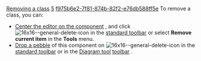 [[Property:title|Removing a class]]
[[Property:weight|5]]
[[Property:uuid|f975b6e2-7f81-874b-82f2-e76db588ff5e]]
To remove a class, you can: 
*  [[Centering tools on a component|Center the editor on the component]] , and click  [[Image:16x16--general-delete-icon]]  in the [[Main toolbars|standard toolbar]]  or select '''Remove current item''' in the '''Tools''' menu. 
*  [[Pick-and-drop mechanism|Drop a pebble]]  of this component on  [[Image:16x16--general-delete-icon]]  in the [[Main toolbars|standard toolbar]]  or in the [[Diagram tool: Introduction|Diagram tool]]  [[Diagram toolbar|toolbar]] . 

{{warning|Removing a class from the system implies the deletion of the corresponding file on disk. }}

{{warning|Picking a feature and dropping it on the delete icon, or calling '''Remove current item''' as the editor is centered on a feature, will not remove the feature but the class to which it belongs. }}

{{seealso|<br/>
[[Adding a class|Adding a class]]  }}




